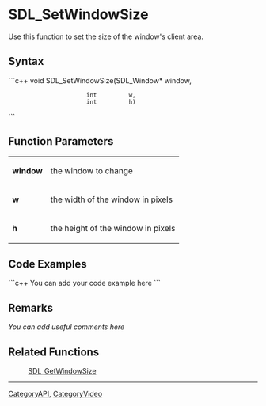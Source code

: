 <!-- pragma section-numbers off -->
<!-- pragma disable-camelcase -->

= SDL_SetWindowSize =
Use this function to set the size of the window's client area.


== Syntax ==
```c++
void SDL_SetWindowSize(SDL_Window* window,
                       int         w,
                       int         h)
```

== Function Parameters ==
{|
|'''window'''
|the window to change
|-
|'''w'''
|the width of the window in pixels
|-
|'''h'''
|the height of the window in pixels
|}

== Code Examples ==
```c++
You can add your code example here
```

== Remarks ==
''You can add useful comments here''

== Related Functions ==
:[[SDL_GetWindowSize]]

----
[[CategoryAPI]], [[CategoryVideo]]
